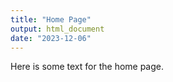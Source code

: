 ```yaml
---
title: "Home Page"
output: html_document
date: "2023-12-06"
---
```

Here is some text for the home page.